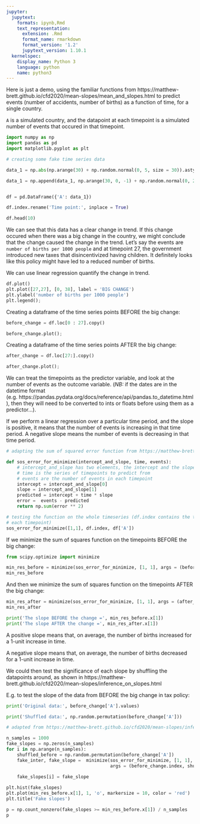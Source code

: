 ```yaml
---
jupyter:
  jupytext:
    formats: ipynb,Rmd
    text_representation:
      extension: .Rmd
      format_name: rmarkdown
      format_version: '1.2'
      jupytext_version: 1.10.1
  kernelspec:
    display_name: Python 3
    language: python
    name: python3
---
```


Here is just a demo, using the familiar functions from https://matthew-brett.github.io/cfd2020/mean-slopes/mean_and_slopes.html to predict events (number of accidents, number of births) as a function of time, for a single country.

`A` is a simulated country, and the datapoint at each timepoint is a simulated number of events that occured in that timepoint.

```python
import numpy as np
import pandas as pd
import matplotlib.pyplot as plt

# creating some fake time series data

data_1 = np.abs(np.arange(30) + np.random.normal(0, 5, size = 30)).astype('int')

data_1 = np.append(data_1, np.arange(30, 0, -1) + np.random.normal(0, 2, size = 30)).astype('int')


df = pd.DataFrame({'A': data_1})

df.index.rename('Time point:', inplace = True)

df.head(10)
```

We can see that this data has a clear change in trend. If this change occured when there was a big change in the country, we might conclude that the change caused the change in the trend. Let's say the events are `number of births per 1000 people` and at timepoint 27, the government introduced new taxes that disincentivized having children. It definitely looks like this policy might have led to a reduced number of births. 

We can use linear regression quantify the change in trend.

```python
df.plot()
plt.plot([27,27], [0, 38], label = 'BIG CHANGE')
plt.ylabel('number of births per 1000 people')
plt.legend();
```

Creating a dataframe of the time series points BEFORE the big change:

```python
before_change = df.loc[0 : 27].copy()

before_change.plot();
```

Creating a dataframe of the time series points AFTER the big change:

```python
after_change = df.loc[27:].copy()

after_change.plot();
```

We can treat the timepoints as the predictor variable, and look at the number of events as the outcome variable. (*NB:* if the dates are in the datetime format (e.g. https://pandas.pydata.org/docs/reference/api/pandas.to_datetime.html), then they will need to be converted to ints or floats before using them as a predictor...).

If we perform a linear regression over a particular time period, and the slope is positive, it means that the number of events is increasing in that time period. A negative slope means the number of events is decreasing in that time period.

```python
# adapting the sum of squared error function from https://matthew-brett.github.io/cfd2020/mean-slopes/using_minimize.html

def sos_error_for_minimize(intercept_and_slope, time, events):
    # intercept_and_slope has two elements, the intercept and the slope.
    # time is the series of timepoints to predict from
    # events are the number of events in each timepoint
    intercept = intercept_and_slope[0]
    slope = intercept_and_slope[1]
    predicted = intercept + time * slope
    error =  events - predicted
    return np.sum(error ** 2)
```

```python
# testing the function on the whole timeseries (df.index contains the time points, df['A'] contains the number of events for
# each timepoint)
sos_error_for_minimize([1,1], df.index, df['A'])
```

If we minimize the sum of squares function on the timepoints BEFORE the big change:

```python
from scipy.optimize import minimize

min_res_before = minimize(sos_error_for_minimize, [1, 1], args = (before_change.index, before_change['A']))
min_res_before
```

And then we minimize the sum of squares function on the timepoints AFTER the big change:

```python
min_res_after = minimize(sos_error_for_minimize, [1, 1], args = (after_change.index, after_change['A']))
min_res_after
```

```python
print('The slope BEFORE the change =', min_res_before.x[1])
print('The slope AFTER the change =', min_res_after.x[1])
```

A positive slope means that, on average, the number of births increased for a 1-unit increase in time.

A negative slope means that, on average, the number of births decreased for a 1-unit increase in time.

We could then test the significance of each slope by shuffling the datapoints around, as shown in https://matthew-brett.github.io/cfd2020/mean-slopes/inference_on_slopes.html 

E.g. to test the slope of the data from BEFORE the big change in tax policy:

```python
print('Original data:', before_change['A'].values)
```

```python
print('Shuffled data:', np.random.permutation(before_change['A']))
```

```python
# adapted from https://matthew-brett.github.io/cfd2020/mean-slopes/inference_on_slopes.html

n_samples = 1000
fake_slopes = np.zeros(n_samples)
for i in np.arange(n_samples):
    shuffled_before = np.random.permutation(before_change['A'])
    fake_inter, fake_slope =  minimize(sos_error_for_minimize, [1, 1], 
                                       args = (before_change.index, shuffled_before)).x
                                      
    fake_slopes[i] = fake_slope
```

```python
plt.hist(fake_slopes)
plt.plot(min_res_before.x[1], 1, 'o', markersize = 10, color = 'red')
plt.title('Fake slopes')
```

```python
p = np.count_nonzero(fake_slopes >= min_res_before.x[1]) / n_samples
p
```

```python

```
